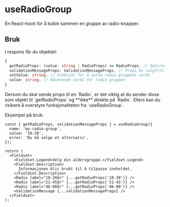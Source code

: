 

<Meta of={Stories} />

# useRadioGroup

En React-hook for å koble sammen en gruppe av radio-knapper.

<Primary />
<Controls of={Stories.Default} />

## Bruk

I respons får du objektet:

```ts
{
  getRadioProps: (value: string | RadioProps) => RadioProps, // Returnerer props du kan spre på <Radio /> eller <input type="radio" />
  validationMessageProps: ValidationMessageProps, // Props du valgfritt spre på ValidationMessage for å koble feilmelding til radio gruppen
  setValue: string, // Funksjon for å sette radio gruppens verdi
  value: string, // Nåværende verdi for radio gruppen
}
```

<SimpleAlert type="info" heading="Tips">
  Dersom du skal sende props til en `Radio`, er det viktig at du sender disse
  som objekt til `getRadioProps` og **ikke** direkte på `Radio`. Ellers kan du
  risikere å overstyre funksjonaliteten fra `useRadioGroup`.
</SimpleAlert>

Eksempel på bruk:

```tsx
const { getRadioProps, validationMessageProps } = useRadioGroup({
  name: 'my-radio-group',
  value: '10-20',
  error: 'Du må velge et alternativ',
});

return (
  <Fieldset>
    <Fieldset.Legend>Velg din aldersgruppe.</Fieldset.Legend>
    <Fieldset.Description>
      Informasjonen blir brukt til å tilpasse innholdet.
    </Fieldset.Description>
    <Radio label="10-20år" {...getRadioProps('10-20')} />
    <Radio label="21-45år" {...getRadioProps('21-45')} />
    <Radio label="46-80år" {...getRadioProps('46-80')} />
    <ValidationMessage {...validationMessageProps} />
  </Fieldset>
);
```
